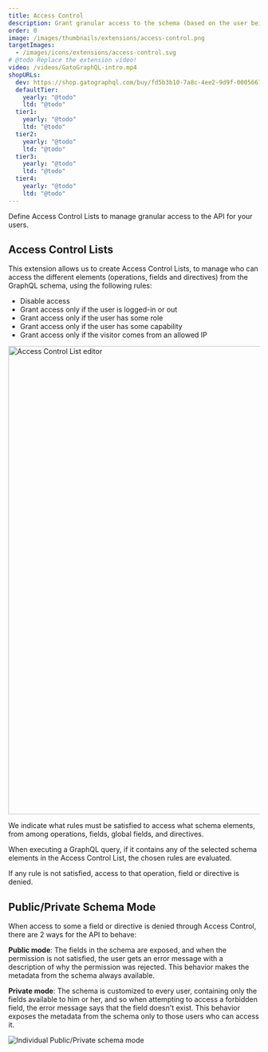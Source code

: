 ```yaml
---
title: Access Control
description: Grant granular access to the schema (based on the user being logged-in, having some role or capability, or by IP), to manage who can access what data.
order: 0
image: /images/thumbnails/extensions/access-control.png
targetImages:
  - /images/icons/extensions/access-control.svg
# @todo Replace the extension video!
video: /videos/GatoGraphQL-intro.mp4
shopURLs:
  dev: https://shop.gatographql.com/buy/fd5b3b10-7a8c-4ee2-9d9f-000566743b9d
  defaultTier:
    yearly: "@todo"
    ltd: "@todo"
  tier1:
    yearly: "@todo"
    ltd: "@todo"
  tier2:
    yearly: "@todo"
    ltd: "@todo"
  tier3:
    yearly: "@todo"
    ltd: "@todo"
  tier4:
    yearly: "@todo"
    ltd: "@todo"
---
```


Define Access Control Lists to manage granular access to the API for your users.

## Access Control Lists

This extension allows us to create Access Control Lists, to manage who can access the different elements (operations, fields and directives) from the GraphQL schema, using the following rules:

- Disable access
- Grant access only if the user is logged-in or out
- Grant access only if the user has some role
- Grant access only if the user has some capability
- Grant access only if the visitor comes from an allowed IP

<Image
  src="/assets/extensions/upstream-pro/access-control-list.png"
  width="1026"
  height="940"
  alt="Access Control List editor"
  caption="Access Control List editor"
/>

We indicate what rules must be satisfied to access what schema elements, from among operations, fields, global fields, and directives.

When executing a GraphQL query, if it contains any of the selected schema elements in the Access Control List, the chosen rules are evaluated.

If any rule is not satisfied, access to that operation, field or directive is denied.

## Public/Private Schema Mode

When access to some a field or directive is denied through Access Control, there are 2 ways for the API to behave:

**Public mode**: The fields in the schema are exposed, and when the permission is not satisfied, the user gets an error message with a description of why the permission was rejected. This behavior makes the metadata from the schema always available.

**Private mode**: The schema is customized to every user, containing only the fields available to him or her, and so when attempting to access a forbidden field, the error message says that the field doesn't exist. This behavior exposes the metadata from the schema only to those users who can access it.

![Individual Public/Private schema mode](/assets/guides/upstream-pro/acl-public-private-schema-mode.png "Individual Public/Private schema mode")
